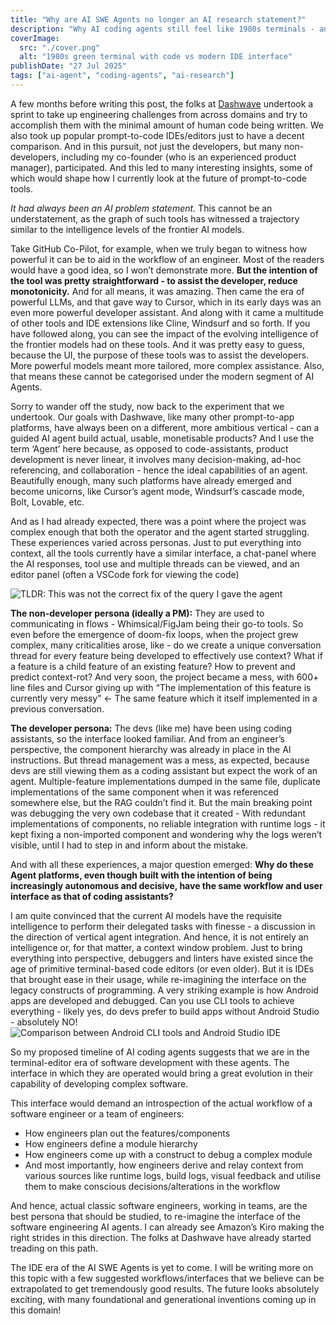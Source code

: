 ```yaml
---
title: "Why are AI SWE Agents no longer an AI research statement?"
description: "Why AI coding agents still feel like 1980s terminals - and what the IDE revolution will look like. The interface problem holding back autonomous dev."
coverImage:
  src: "./cover.png"
  alt: "1980s green terminal with code vs modern IDE interface"
publishDate: "27 Jul 2025"
tags: ["ai-agent", "coding-agents", "ai-research"]
---
```



A few months before writing this post, the folks at [Dashwave](https://dashwave.io) undertook a sprint to take up engineering challenges from across domains and try to accomplish them with the minimal amount of human code being written. We also took up popular prompt-to-code IDEs/editors just to have a decent comparison. And in this pursuit, not just the developers, but many non-developers, including my co-founder (who is an experienced product manager), participated. And this led to many interesting insights, some of which would shape how I currently look at the future of prompt-to-code tools.

_It had always been an AI problem statement._ This cannot be an understatement, as the graph of such tools has witnessed a trajectory similar to the intelligence levels of the frontier AI models.

Take GitHub Co-Pilot, for example, when we truly began to witness how powerful it can be to aid in the workflow of an engineer. Most of the readers would have a good idea, so I won’t demonstrate more. **But the intention of the tool was pretty straightforward - to assist the developer, reduce monotonicity.** And for all means, it was amazing. Then came the era of powerful LLMs, and that gave way to Cursor, which in its early days was an even more powerful developer assistant. And along with it came a multitude of other tools and IDE extensions like Cline, Windsurf and so forth. If you have followed along, you can see the impact of the evolving intelligence of the frontier models had on these tools. And it was pretty easy to guess, because the UI, the purpose of these tools was to assist the developers. More powerful models meant more tailored, more complex assistance. Also, that means these cannot be categorised under the modern segment of AI Agents.

Sorry to wander off the study, now back to the experiment that we undertook. Our goals with Dashwave, like many other prompt-to-app platforms, have always been on a different, more ambitious vertical - can a guided AI agent build actual, usable, monetisable products? And I use the term ‘Agent’ here because, as opposed to code-assistants, product development is never linear, it involves many decision-making, ad-hoc referencing, and collaboration - hence the ideal capabilities of an agent. Beautifully enough, many such platforms have already emerged and become unicorns, like Cursor’s agent mode, Windsurf’s cascade mode, Bolt, Lovable, etc.

And as I had already expected, there was a point where the project was complex enough that both the operator and the agent started struggling. These experiences varied across personas.
Just to put everything into context, all the tools currently have a similar interface, a chat-panel where the AI responses, tool use and multiple threads can be viewed, and an editor panel (often a VSCode fork for viewing the code)

![TLDR: This was not the correct fix of the query I gave the agent](./cursor.png)

**The non-developer persona (ideally a PM):** They are used to communicating in flows - Whimsical/FigJam being their go-to tools. So even before the emergence of doom-fix loops, when the project grew complex, many criticalities arose, like - do we create a unique conversation thread for every feature being developed to effectively use context? What if a feature is a child feature of an existing feature? How to prevent and predict context-rot? And very soon, the project became a mess, with 600+ line files and Cursor giving up with “The implementation of this feature is currently very messy” ← The same feature which it itself implemented in a previous conversation.

**The developer persona:** The devs (like me) have been using coding assistants, so the interface looked familiar. And from an engineer’s perspective, the component hierarchy was already in place in the AI instructions. But thread management was a mess, as expected, because devs are still viewing them as a coding assistant but expect the work of an agent. Multiple-feature implementations dumped in the same file, duplicate implementations of the same component when it was referenced somewhere else, but the RAG couldn’t find it. But the main breaking point was debugging the very own codebase that it created - With redundant implementations of components, no reliable integration with runtime logs - it kept fixing a non-imported component and wondering why the logs weren’t visible, until I had to step in and inform about the mistake.

And with all these experiences, a major question emerged: **Why do these Agent platforms, even though built with the intention of being increasingly autonomous and decisive, have the same workflow and user interface as that of coding assistants?**

I am quite convinced that the current AI models have the requisite intelligence to perform their delegated tasks with finesse - a discussion in the direction of vertical agent integration. And hence, it is not entirely an intelligence or, for that matter, a context window problem. Just to bring everything into perspective, debuggers and linters have existed since the age of primitive terminal-based code editors (or even older). But it is IDEs that brought ease in their usage, while re-imagining the interface on the legacy constructs of programming. A very striking example is how Android apps are developed and debugged. Can you use CLI tools to achieve everything - likely yes, do devs prefer to build apps without Android Studio - absolutely NO!
![Comparison between Android CLI tools and Android Studio IDE](./cli-android-studio.png)

So my proposed timeline of AI coding agents suggests that we are in the terminal-editor era of software development with these agents. The interface in which they are operated would bring a great evolution in their capability of developing complex software. 

<TweetEmbed url="https://x.com/karpathy/status/1917920257257459899" />

This interface would demand an introspection of the actual workflow of a software engineer or a team of engineers:

- How engineers plan out the features/components
- How engineers define a module hierarchy
- How engineers come up with a construct to debug a complex module
- And most importantly, how engineers derive and relay context from various sources like runtime logs, build logs, visual feedback and utilise them to make conscious decisions/alterations in the workflow

And hence, actual classic software engineers, working in teams, are the best persona that should be studied, to re-imagine the interface of the software engineering AI agents. I can already see Amazon’s Kiro making the right strides in this direction. The folks at Dashwave have already started treading on this path.

The IDE era of the AI SWE Agents is yet to come. I will be writing more on this topic with a few suggested workflows/interfaces that we believe can be extrapolated to get tremendously good results. The future looks absolutely exciting, with many foundational and generational inventions coming up in this domain!
